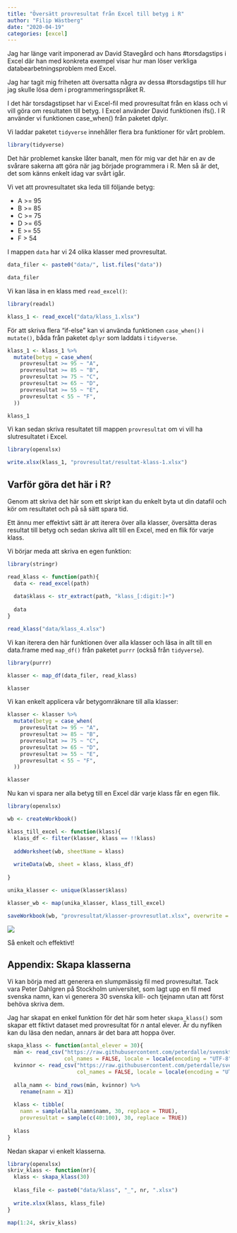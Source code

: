 ```yaml
---
title: "Översätt provresultat från Excel till betyg i R"
author: "Filip Wästberg"
date: "2020-04-19"
categories: [excel]
---
```


Jag har länge varit imponerad av David Stavegård och hans #torsdagstips i Excel där han med konkreta exempel visar hur man löser verkliga databearbetningsproblem med Excel.

Jag har tagit mig friheten att översatta några av dessa #torsdagstips till hur jag skulle lösa dem i programmeringsspråket R. 

I det här torsdagstipset har vi Excel-fil med provresultat från en klass och vi vill göra om resultaten till betyg. I Excel använder David funktionen ifs(). I R använder vi funktionen case_when() från paketet dplyr. 

Vi laddar paketet `tidyverse` innehåller flera bra funktioner för vårt problem.

```r
library(tidyverse)
```

Det här problemet kanske låter banalt, men för mig var det här en av de svårare sakerna att göra när jag började programmera i R. Men så är det, det som känns enkelt idag var svårt igår.

Vi vet att provresultatet ska leda till följande betyg:

- A >= 95
- B >= 85
- C >= 75
- D >= 65
- E >= 55
- F > 54

I mappen `data` har vi 24 olika klasser med provresultat.

```r
data_filer <- paste0("data/", list.files("data"))

data_filer
```


Vi kan läsa in en klass med `read_excel()`:

```r
library(readxl)

klass_1 <- read_excel("data/klass_1.xlsx")
```

För att skriva flera "if-else" kan vi använda funktionen `case_when()` i `mutate()`, båda från paketet `dplyr` som laddats i `tidyverse`.

```r
klass_1 <- klass_1 %>% 
  mutate(betyg = case_when(
    provresultat >= 95 ~ "A",
    provresultat >= 85 ~ "B",
    provresultat >= 75 ~ "C",
    provresultat >= 65 ~ "D",
    provresultat >= 55 ~ "E",
    provresultat < 55 ~ "F",
  ))

klass_1
```

Vi kan sedan skriva resultatet till mappen `provresultat` om vi vill ha slutresultatet i Excel.

```r
library(openxlsx)

write.xlsx(klass_1, "provresultat/resultat-klass-1.xlsx")
```

## Varför göra det här i R?

Genom att skriva det här som ett skript kan du enkelt byta ut din datafil och kör om resultatet och på så sätt spara tid.

Ett ännu mer effektivt sätt är att iterera över alla klasser, översätta deras resultat till betyg och sedan skriva allt till en Excel, med en flik för varje klass.

Vi börjar meda att skriva en egen funktion:

```r
library(stringr)

read_klass <- function(path){
  data <- read_excel(path)
  
  data$klass <- str_extract(path, "klass_[:digit:]+")
  
  data
}

read_klass("data/klass_4.xlsx")
```

Vi kan iterera den här funktionen över alla klasser och läsa in allt till en data.frame med `map_df()` från paketet `purrr` (också från `tidyverse`).

```r
library(purrr)

klasser <- map_df(data_filer, read_klass)

klasser
```

Vi kan enkelt applicera vår betygomräknare till alla klasser:

```r
klasser <- klasser %>% 
  mutate(betyg = case_when(
    provresultat >= 95 ~ "A",
    provresultat >= 85 ~ "B",
    provresultat >= 75 ~ "C",
    provresultat >= 65 ~ "D",
    provresultat >= 55 ~ "E",
    provresultat < 55 ~ "F",
  ))

klasser
```

Nu kan vi spara ner alla betyg till en Excel där varje klass får en egen flik.

```r
library(openxlsx)

wb <- createWorkbook()

klass_till_excel <- function(klass){
  klass_df <- filter(klasser, klass == !!klass)
  
  addWorksheet(wb, sheetName = klass)
  
  writeData(wb, sheet = klass, klass_df)
  
}

unika_klasser <- unique(klasser$klass)

klasser_wb <- map(unika_klasser, klass_till_excel)

saveWorkbook(wb, "provresultat/klasser-provresutlat.xlsx", overwrite = TRUE)
```

![](excel-screenshot.png)

Så enkelt och effektivt!

## Appendix: Skapa klasserna

Vi kan börja med att generera en slumpmässig fil med provresultat. Tack vara Peter Dahlgren på Stockholm universitet, som lagt upp en fil med svenska namn, kan vi generera 30 svenska kill- och tjejnamn utan att först behöva skriva dem.

Jag har skapat en enkel funktion för det här som heter `skapa_klass()` som skapar ett fiktivt dataset med provresultat för $n$ antal elever. Är du nyfiken kan du läsa den nedan, annars är det bara att hoppa över.

```r

skapa_klass <- function(antal_elever = 30){
  män <- read_csv("https://raw.githubusercontent.com/peterdalle/svensktext/master/namn/fornamn-man.csv",
                  col_names = FALSE, locale = locale(encoding = "UTF-8"))
  kvinnor <- read_csv("https://raw.githubusercontent.com/peterdalle/svensktext/master/namn/fornamn-kvinnor.csv",
                      col_names = FALSE, locale = locale(encoding = "UTF-8"))
  
  alla_namn <- bind_rows(män, kvinnor) %>% 
    rename(namn = X1)
  
  klass <- tibble(
    namn = sample(alla_namn$namn, 30, replace = TRUE),
    provresultat = sample(c(40:100), 30, replace = TRUE))
  
  klass
}
```

Nedan skapar vi enkelt klasserna.

```r
library(openxlsx)
skriv_klass <- function(nr){
  klass <- skapa_klass(30)
  
  klass_file <- paste0("data/klass", "_", nr, ".xlsx")
  
  write.xlsx(klass, klass_file)
}

map(1:24, skriv_klass)
```



